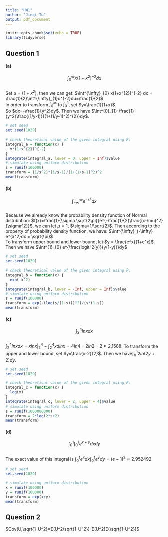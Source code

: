 ```yaml
---
title: "HW1"
author: "Jieqi Tu"
output: pdf_document
---
```


```r
knitr::opts_chunk$set(echo = TRUE)
library(tidyverse)
```

##  Question 1

#### (a)
$$\int^{\infty}_{0} x(1+x^{2})^{-2} dx$$\
Set $u = (1+x^2)$, then we can get: $\int^{\infty}_{0} x(1+x^{2})^{-2} dx = \frac{1}{2}\int^{\infty}_{1}u^{-2}du=\frac{1}{2}$\
In order to transform $\int^{\infty}_{0}$ to $\int^{1}_{0}$, set $y=\frac{1}{1+x}$.\
So $dx=-\frac{1}{y^2}dy$. Then we have $\int^{0}_{1}-\frac{1}{y^2}\frac{(1/y-1)}{(1+(1/y-1)^2)^{2}}dy$.
```r
# set seed
set.seed(1029)

# check theoretical value of the given integral using R:
integral_a = function(x) {
  x*(1+x^{2})^{-2}
}
integrate(integral_a, lower = 0, upper = Inf)$value
# simulate using uniform distribution
s = runif(100000)
transform = (1/s^2)*(1/s-1)/(1+(1/s-1)^2)^2
mean(transform)
```


#### (b)
$$\int^{\infty}_{-\infty} e^{-x^2}dx$$\
Because we already know the probability density function of Normal distribution: $f(x)=\frac{1}{\sigma \sqrt{2\pi}}e^{-\frac{1}{2}\frac{(x-\mu)^2}{\sigma^2}}$, we can let $\mu=1$, $\sigma=1/\sqrt{2}$.
Then according to the property of probability density function, we have: $\int^{\infty}_{-\infty} e^{x^2}dx = \sqrt{\pi}$\
To transform upper bound and lower bound, let $y = \frac{e^x}{1+e^x}$. Then we have $\int^{1}_{0} e^{\frac{logit^2(y)}{y(1-y)}}dy$

```r
# set seed
set.seed(1029)

# check theoretical value of the given integral using R:
integral_b = function(x) {
  exp(-x^2)
}
integrate(integral_b, lower = -Inf, upper = Inf)$value
# simulate using uniform distribution
s = runif(100000)
transform = exp(-(log(s/(1-s)))^2)/(s*(1-s))
mean(transform)
```

#### (c)
$$\int^{4}_{2} ln{x}dx$$\
$\int^{4}_{2} lnxdx=xln{x}|_{2}^{4}-\int^{4}_{2} xdlnx=4ln4-2ln2-2\approx2.1588$. To transform the upper and lower bound, set $y=\frac{x-2}{2}$. Then we have$\int^{1}_{0} 2ln{(2y+2)}dy$.
```r
# set seed
set.seed(1029)

# check theoretical value of the given integral using R:
integral_c = function(x) {
  log(x)
}
integrate(integral_c, lower = 2, upper = 4)$value
# simulate using uniform distribution
s = runif(1000000000)
transform = 2*log(2*s+2)
mean(transform)
```

#### (d)

$$\int^{1}_{0}\int^{1}_{0} e^{x+y} dxdy$$\
The exact value of this integral is $\int^{1}_{0}e^xdx\int^{1}_{0} e^{y}dy=(e-1)^2\approx2.952492$.
```r
# set seed
set.seed(1029)

# simulate using uniform distribution
x = runif(100000)
y = runif(100000)
transform = exp(x+y)
mean(transform)
```

## Question 2
$Cov(U,\sqrt{1-U^2}=E(U^2\sqrt{1-U^2})-E(U^2)E(\sqrt{1-U^2})$